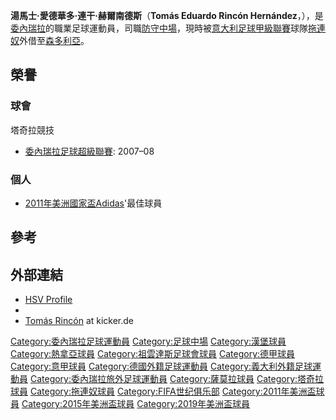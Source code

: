{{noteTA
|G1=football
|G2=uefa
|1=zh-hans:林孔;zh-hk:連干;zh-tw:林孔;
}}
{{spanish name 2|first= Rincón|second=[[Hernández|Hernández]]}}
{{Infobox football biography
| name           = 湯馬士·連干<br />Tomás Rincón
| image          = Tomás Rincón - Genoa.JPG
| caption        = 2015年湯馬士·連干[[热那亚板球与足球俱乐部|热那亚]]
| fullname       = Tomás Eduardo Rincón Hernández
| birth_date     = {{birth date and age|1988|1|13|df=y}}
| birth_place    = 委內瑞拉[[聖克里斯托瓦爾_(塔奇拉州)|聖克里斯托瓦爾]]
| height         = {{height|m=1.75|precision=0}}
| position       = [[防守中場|防守中場]]
| currentclub    = [[桑普多利亚足球俱乐部|森多利亞]] ([[拖連奴足球會|拖連奴]]外借)
| clubnumber     = 88
| youthyears1    = 2003–2006 |youthclubs1 = [[Unión_Atlético_Maracaibo|Maracaibo]]
| years1         = 2007–2008 |clubs1 = [[萨莫拉足球俱乐部_(委内瑞拉)|萨莫拉]]                       |caps1 = 33  |goals1 = 1
| years2         = 2008–2009 |clubs2 = [[塔奇拉競技足球俱樂部|塔奇拉競技]] |caps2 = 18  |goals2 = 0
| years3         = 2009–2014 |clubs3 = [[漢堡體育會|漢堡]]                                    |caps3 = 106 |goals3 = 0
| years4         = 2014–2017 |clubs4 = [[热那亚板球与足球俱乐部|热那亚]]                     |caps4 = 77 |goals4 = 3
| years5         = 2017–2018 |clubs5 = [[尤文图斯足球俱乐部|尤文图斯]]                          |caps5 = 13  |goals5 = 0
| years6         = 2017 |clubs6 = → [[拖連奴足球會|拖連奴]]                    |caps6 = 36   |goals6 = 1
| years7         = 2018–     |clubs7 = [[拖連奴足球會|拖連奴]]                    |caps7 = 109   |goals7 = 5
| years8         = 2022–     |clubs8 = → [[桑普多利亚足球俱乐部|森多利亞]] (外借)                   |caps8 = 0   |goals8 = 0
| nationalyears1 = 2006–2007 |nationalteam1 = [[委內瑞拉20歲以下國家足球隊|委內瑞拉U20]] |nationalcaps1 = 6   |nationalgoals1 = 3
| nationalyears2 = 2008–     |nationalteam2 = [[委內瑞拉國家足球隊|委內瑞拉]]               |nationalcaps2 = 113 |nationalgoals2 = 1
| pcupdate       = 11:19, 8 January 2022 (UTC)
| ntupdate       = 16 November 2021
}}

'''湯馬士·愛德華多·連干·赫爾南德斯'''（'''Tomás Eduardo Rincón Hernández'''，{{bd|1988年|1月13日||}}），是[[委內瑞拉|委內瑞拉]]的職業足球運動員，司職[[防守中場|防守中場]]，現時被[[意大利足球甲級聯賽|意大利足球甲級聯賽]]球隊[[拖連奴足球會|拖連奴]]外借至[[桑普多利亚足球俱乐部|森多利亞]]。

== 榮譽 ==

===球會===
;塔奇拉競技
*[[委內瑞拉足球超級聯賽|委內瑞拉足球超級聯賽]]: 2007–08

===個人===
*[[2011年美洲國家盃|2011年美洲國家盃]]Adidas'最佳球員

==參考==
{{Reflist}}

==外部連結==
* [http://www.hsv.de/teams/bundesliga/spieler/spielerportraits/?s1p1=4599 HSV Profile] {{Wayback|url=http://www.hsv.de/teams/bundesliga/spieler/spielerportraits/?s1p1=4599 |date=20100120220401 }} {{de icon}}
* {{NFT player|pid=24930}}
* [http://www.kicker.de/news/fussball/bundesliga/vereine/2012-13/55430/vereinsspieler_rincon-tomas.html Tomás Rincón] {{Wayback|url=http://www.kicker.de/news/fussball/bundesliga/vereine/2012-13/55430/vereinsspieler_rincon-tomas.html |date=20160126223828 }} at kicker.de {{de icon}}

<!--{{Torino F.C. squad}}-->
{{U.C. Sampdoria squad}}
{{2016年美洲盃足球賽委內瑞拉參賽名單}}

{{DEFAULTSORT:Rincon, Tomas}}
[[Category:委內瑞拉足球運動員|Category:委內瑞拉足球運動員]]
[[Category:足球中場|Category:足球中場]]
[[Category:漢堡球員|Category:漢堡球員]]
[[Category:熱拿亞球員|Category:熱拿亞球員]]
[[Category:祖雲達斯足球會球員|Category:祖雲達斯足球會球員]]
[[Category:德甲球員|Category:德甲球員]]
[[Category:意甲球員|Category:意甲球員]]
[[Category:德國外籍足球運動員|Category:德國外籍足球運動員]]
[[Category:義大利外籍足球運動員|Category:義大利外籍足球運動員]]
[[Category:委內瑞拉旅外足球運動員|Category:委內瑞拉旅外足球運動員]]
[[Category:薩莫拉球員|Category:薩莫拉球員]]
[[Category:塔奇拉球員|Category:塔奇拉球員]]
[[Category:拖連奴球員|Category:拖連奴球員]]
[[Category:FIFA世纪俱乐部|Category:FIFA世纪俱乐部]]
[[Category:2011年美洲盃球員|Category:2011年美洲盃球員]]
[[Category:2015年美洲盃球員|Category:2015年美洲盃球員]]
[[Category:2019年美洲盃球員|Category:2019年美洲盃球員]]